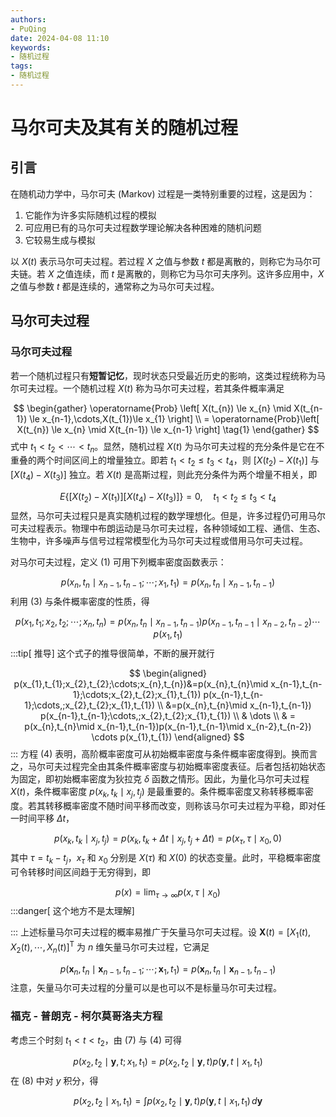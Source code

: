 ```yaml
---
authors:
- PuQing
date: 2024-04-08 11:10
keywords:
- 随机过程
tags:
- 随机过程
---
```

# 马尔可夫及其有关的随机过程

## 引言

在随机动力学中，马尔可夫 (Markov) 过程是一类特别重要的过程，这是因为：


<!--truncate-->
1. 它能作为许多实际随机过程的模拟
2. 可应用已有的马尔可夫过程数学理论解决各种困难的随机问题
3. 它较易生成与模拟

以 $X(t)$ 表示马尔可夫过程。若过程 $X$ 之值与参数 $t$ 都是离散的，则称它为马尔可夫链。若 $X$ 之值连续，而 $t$ 是离散的，则称它为马尔可夫序列。这许多应用中，$X$ 之值与参数 $t$ 都是连续的，通常称之为马尔可夫过程。

## 马尔可夫过程

### 马尔可夫过程

若一个随机过程只有**短暂记忆**，现时状态只受最近历史的影响，这类过程统称为马尔可夫过程。一个随机过程 $X(t)$ 称为马尔可夫过程，若其条件概率满足

$$
\begin{gather}
\operatorname{Prob} \left[ X(t_{n}) \le x_{n} \mid X(t_{n-1}) \le x_{n-1},\cdots,X(t_{1})\le x_{1} \right]  \\
= \operatorname{Prob}\left[ X(t_{n}) \le x_{n} \mid X(t_{n-1}) \le x_{n-1} \right] \tag{1}
\end{gather}
$$
式中 $t_{1}<t_{2}<\cdots<t_{n}$。显然，随机过程 $X(t)$ 为马尔可夫过程的充分条件是它在不重叠的两个时间区间上的增量独立。即若 $t_{1}<t_{2} \le t_{3}<t_{4}$，则 $\left[ X(t_{2})-X(t_{1})\right]$ 与 $\left[ X(t_{4})-X(t_{3}) \right]$ 独立。若 $X(t)$ 是高斯过程，则此充分条件为两个增量不相关，即

$$
E\left\{ \left[ X(t_{2})-X(t_{1}) \right] \left[ X(t_{4})-X(t_{3}) \right]   \right\} =0,\quad t_{1}<t_{2} \le t_{3} < t_{4} \tag{2}
$$
显然，马尔可夫过程只是真实随机过程的数学理想化。但是，许多过程仍可用马尔可夫过程表示。物理中布朗运动是马尔可夫过程，各种领域如工程、通信、生态、生物中，许多噪声与信号过程常模型化为马尔可夫过程或借用马尔可夫过程。

对马尔可夫过程，定义 $(1)$ 可用下列概率密度函数表示：

$$
p(x_{n},t_{n}\mid x_{n-1},t_{n-1};\cdots;x_{1},t_{1})=p(x_{n},t_{n}\mid x_{n-1},t_{n-1}) \tag{3}
$$
利用 $(3)$ 与条件概率密度的性质，得

$$
p(x_{1},t_{1};x_{2},t_{2};\cdots;x_{n},t_{n}) = p(x_{n},t_{n}\mid x_{n-1},t_{n-1})p(x_{n-1},t_{n-1}\mid x_{n-2},t_{n-2})\cdots p(x_{1},t_{1}) \tag{4}
$$
:::tip[ 推导]
这个式子的推导很简单，不断的展开就行

$$
\begin{aligned}
p(x_{1},t_{1};x_{2},t_{2};\cdots;x_{n},t_{n})&=p(x_{n},t_{n}\mid x_{n-1},t_{n-1};\cdots;x_{2},t_{2};x_{1},t_{1}) p(x_{n-1},t_{n-1};\cdots,;x_{2},t_{2};x_{1},t_{1}) \\
&=p(x_{n},t_{n}\mid x_{n-1},t_{n-1}) p(x_{n-1},t_{n-1};\cdots,;x_{2},t_{2};x_{1},t_{1}) \\
& \dots \\
& = p(x_{n},t_{n}\mid x_{n-1},t_{n-1})p(x_{n-1},t_{n-1}\mid x_{n-2},t_{n-2}) \cdots p(x_{1},t_{1})
\end{aligned}
$$
:::
方程 $(4)$ 表明，高阶概率密度可从初始概率密度与条件概率密度得到。换而言之，马尔可夫过程完全由其条件概率密度与初始概率密度表征。后者包括初始状态为固定，即初始概率密度为狄拉克 $\delta$ 函数之情形。因此，为量化马尔可夫过程 $X(t)$，条件概率密度 $p(x_{k},t_{k}\mid x_{j},t_{j})$ 是最重要的。条件概率密度又称转移概率密度。若其转移概率密度不随时间平移而改变，则称该马尔可夫过程为平稳，即对任一时间平移 $\Delta t$，

$$
p(x_{k},t_{k}\mid x_{j},t_{j}) = p(x_{k},t_{k}+\Delta t\mid x_{j},t_{j}+\Delta t)=p(x_{\tau},\tau\mid x_{0},0) \tag{5}
$$
其中 $\tau=t_{k}-t_{j}$，$x_{\tau}$ 和 $x_{0}$ 分别是 $X(\tau)$ 和 $X(0)$ 的状态变量。此时，平稳概率密度可令转移时间区间趋于无穷得到，即

$$
p(x) = \lim_{ \tau \to \infty } p(x,\tau\mid x_{0})  \tag{6}
$$
:::danger[ 这个地方不是太理解]

:::
上述标量马尔可夫过程的概率易推广于矢量马尔可夫过程。设 $\boldsymbol{X}(t)=\left[ X_{1}(t),X_{2}(t),\cdots,X_{n}(t) \right]^{\mathsf{T}}$ 为 $n$ 维矢量马尔可夫过程，它满足

$$
p(\boldsymbol{x}_{n},t_{n}\mid \boldsymbol{x}_{n-1},t_{n-1};\cdots;\boldsymbol{x}_{1},t_{1}) = p(\boldsymbol{x}_{n},t_{n}\mid \boldsymbol{x}_{n-1},t_{n-1}) \tag{7}
$$
注意，矢量马尔可夫过程的分量可以是也可以不是标量马尔可夫过程。

### 福克 - 普朗克 - 柯尔莫哥洛夫方程

考虑三个时刻 $t_{1}<t<t_{2}$，由 $(7)$ 与 $(4)$ 可得

$$
p(x_{2},t_{2}\mid \boldsymbol{y},t;x_{1},t_{1})=p(x_{2},t_{2}\mid \boldsymbol{y},t)p(\boldsymbol{y},t\mid x_{1},t_{1}) \tag{8}
$$
在 $(8)$ 中对 $y$ 积分，得

$$
p(x_{2},t_{2}\mid x_{1},t_{1})=\int p(x_{2},t_{2}\mid \boldsymbol{y},t)p(\boldsymbol{y},t\mid x_{1},t_{1})\, d \boldsymbol{y} \tag{9}
$$

